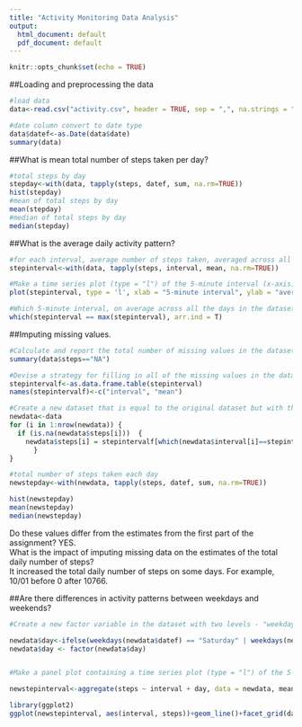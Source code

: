 ---
title: "Activity Monitoring Data Analysis"
output:
  html_document: default
  pdf_document: default
---

```{r setup, include=FALSE}
knitr::opts_chunk$set(echo = TRUE)
```

##Loading and preprocessing the data

```{r data}
#load data
data<-read.csv("activity.csv", header = TRUE, sep = ",", na.strings = "NA", stringsAsFactors = FALSE)

#date column convert to date type
data$datef<-as.Date(data$date)
summary(data)
```


##What is mean total number of steps taken per day?

```{r SUM}
#total steps by day
stepday<-with(data, tapply(steps, datef, sum, na.rm=TRUE))
hist(stepday)
#mean of total steps by day
mean(stepday)
#median of total steps by day
median(stepday)
```

##What is the average daily activity pattern?

```{r pattern}
#for each interval, average number of steps taken, averaged across all days 
stepinterval<-with(data, tapply(steps, interval, mean, na.rm=TRUE))

#Make a time series plot (type = "l") of the 5-minute interval (x-axis) and the average number of steps taken, averaged across all days (y-axis)
plot(stepinterval, type = 'l', xlab = "5-minute interval", ylab = "average number of steps taken")

#Which 5-minute interval, on average across all the days in the dataset, contains the maximum number of steps?
which(stepinterval == max(stepinterval), arr.ind = T)
```

##Imputing missing values. 

```{r imputing}
#Calculate and report the total number of missing values in the dataset (i.e. the total number of rows with NAs)
summary(data$steps=="NA")

#Devise a strategy for filling in all of the missing values in the dataset. The strategy to use the mean for that 5-minute interval.
stepintervalf<-as.data.frame.table(stepinterval)
names(stepintervalf)<-c("interval", "mean")

#Create a new dataset that is equal to the original dataset but with the missing data filled in.
newdata<-data
for (i in 1:nrow(newdata)) {
  if (is.na(newdata$steps[i]))  {
    newdata$steps[i] = stepintervalf[which(newdata$interval[i]==stepintervalf$interval), ]$mean
      }
}

#total number of steps taken each day 
newstepday<-with(newdata, tapply(steps, datef, sum, na.rm=TRUE))

hist(newstepday)
mean(newstepday)
median(newstepday)

```

Do these values differ from the estimates from the first part of the assignment?   YES.  
What is the impact of imputing missing data on the estimates of the total daily number of steps?  
It increased the total daily number of steps on some days. For example, 10/01 before 0 after 10766.


##Are there differences in activity patterns between weekdays and weekends?

```{r weekdayweekend patterns}
#Create a new factor variable in the dataset with two levels - "weekday" and "weekend" indicating whether a given date is a weekday or weekend day.

newdata$day<-ifelse(weekdays(newdata$datef) == "Saturday" | weekdays(newdata$datef) == "Sunday", "Weekend", "Weekday")
newdata$day <- factor(newdata$day)


#Make a panel plot containing a time series plot (type = "l") of the 5-minute interval (x-axis) and the average number of steps taken, averaged across all weekday days or weekend days (y-axis). 

newstepinterval<-aggregate(steps ~ interval + day, data = newdata, mean)

library(ggplot2)
ggplot(newstepinterval, aes(interval, steps))+geom_line()+facet_grid(day~.) +xlab("5-minute interval")+ylab("average number of steps taken")

```


